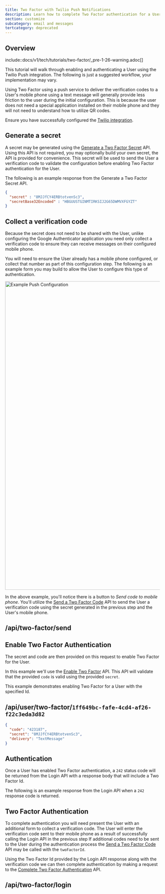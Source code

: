 ```yaml
---
title: Two Factor with Twilio Push Notifications
description: Learn how to complete Two Factor authentication for a User using FusionAuth's Twilio push integration
section: customize
subcategory: email and messages
tertcategory: deprecated
---
```


## Overview

<Aside type="caution">
include::docs/v1/tech/tutorials/two-factor/_pre-1-26-warning.adoc[]
</Aside>

This tutorial will walk through enabling and authenticating a User using the Twilio Push integration. The following is just a suggested
workflow, your implementation may vary.

Using Two Factor using a push service to deliver the verification codes to a User's mobile phone using a text message will generally
provide less friction to the user during the initial configuration. This is because the user does not need a special application installed
on their mobile phone and they will not need to understand how to utilize QR codes.

Ensure you have successfully configured the [Twilio integration](/docs/customize/email-and-messages/deprecated/twilio).

## Generate a secret

A secret may be generated using the [Generate a Two Factor Secret](/docs/apis/messengers/two-factor#generate-a-secret) API. Using this API is not required,
you may optionally build your own secret, the API is provided for convenience. This secret will be used to send the User a verification code
to validate the configuration before enabling Two Factor authentication for the User.


The following is an example response from the Generate a Two Factor Secret API.

```json
{
  "secret" : "8MJJfCY4ERBtotvenSc3",
  "secretBase32Encoded" : "HBGUUSTGINMTIRKSIJ2G65DWMVXFGYZT"
}
```


## Collect a verification code

Because the secret does not need to be shared with the User, unlike configuring the Google Authenticator application you need only collect a
verification code to ensure they can receive messages on their configured mobile phone.

You will need to ensure the User already has a mobile phone configured, or collect that number as part of this configuration step. The following
is an example form you may build to allow the User to configure this type of authentication.

<img src="/img/docs/customize/email-and-messages/deprecated/example-enable-push.png" alt="Example Push Configuration" width="1000" role="box-shadow" />

In the above example, you'll notice there is a button to _Send code to mobile phone_. You'll utilize the [Send a Two Factor Code](/docs/apis/messengers/two-factor#send-a-multi-factor-code-when-enabling-mfa)
API to send the User a verification code using the secret generated in the previous step and the User's mobile phone.


<APIURI method="POST">/api/two-factor/send</APIURI>
--

<JSON src="two-factor/send/request-pre-1-26.json" />


## Enable Two Factor Authentication

The secret and code are then provided on this request to enable Two Factor for the User.

In this example we'll use the [Enable Two Factor](/docs/apis/messengers/two-factor#enable-multi-factor) API. This API will validate that the provided
`code` is valid using the provided `secret`.

This example demonstrates enabling Two Factor for a User with the specified Id.

<APIURI method="PUT">/api/user/two-factor/`1ff649bc-fafe-4cd4-af26-f22c3eda3d82`</APIURI>
--

```json
{
  "code": "423187",
  "secret": "8MJJfCY4ERBtotvenSc3",
  "delivery": "TextMessage"
}
```

## Authentication

Once a User has enabled Two Factor authentication, a `242` status code will be returned from the Login API with a response body that will
include a Two Factor Id.

The following is an example response from the Login API when a `242` response code is returned.

<JSON src="login/login-two-factor-response-pre-1-26.json" />

## Two Factor Authentication

To complete authentication you will need present the User with an additional form to collect a verification code. The User will enter the
verification code sent to their mobile phone as a result of successfully calling the Login API in the previous step If additional codes
need to be sent to the User during the authentication process the [Send a Two Factor Code](/docs/apis/messengers/two-factor#send-a-multi-factor-code-during-login-or-step-up) API
may be called with the `twoFactorId`.

Using the Two Factor Id provided by the Login API response along with the verification code we can then complete authentication by making a
request to the [Complete Two Factor Authentication](/docs/apis/login#complete-two-factor-authentication) API.

<APIURI method="POST">/api/two-factor/login</APIURI>
--

<JSON src="login/two-factor/request.json" />
